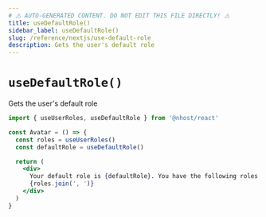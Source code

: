 ```yaml
---
# ⚠️ AUTO-GENERATED CONTENT. DO NOT EDIT THIS FILE DIRECTLY! ⚠️
title: useDefaultRole()
sidebar_label: useDefaultRole()
slug: /reference/nextjs/use-default-role
description: Gets the user's default role
---
```


# `useDefaultRole()`

Gets the user's default role

```jsx
import { useUserRoles, useDefaultRole } from '@nhost/react'

const Avatar = () => {
  const roles = useUserRoles()
  const defaultRole = useDefaultRole()

  return (
    <div>
      Your default role is {defaultRole}. You have the following roles:{' '}
      {roles.join(', ')}
    </div>
  )
}
```
